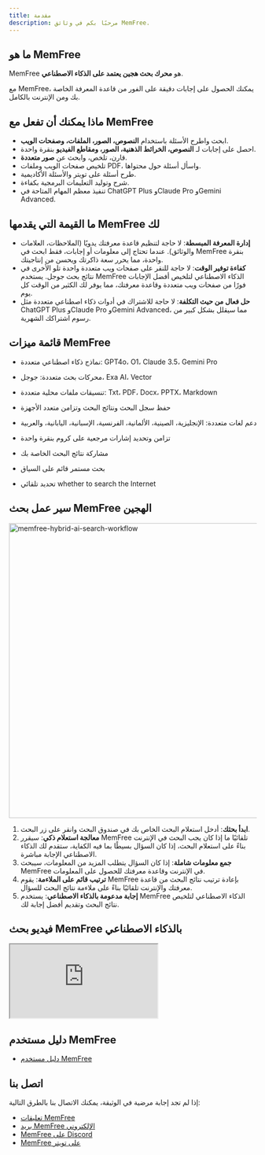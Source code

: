```yaml
---
title: مقدمة
description: مرحبًا بكم في وثائق MemFree.
---
```


## ما هو MemFree

MemFree هو <b>محرك بحث هجين يعتمد على الذكاء الاصطناعي</b>.

مع MemFree، يمكنك الحصول على إجابات دقيقة على الفور من قاعدة المعرفة الخاصة بك ومن الإنترنت بالكامل.

## ماذا يمكنك أن تفعل مع MemFree

-   ابحث واطرح الأسئلة باستخدام **النصوص، الصور، الملفات، وصفحات الويب**.
-   احصل على إجابات لـ **النصوص، الخرائط الذهنية، الصور، ومقاطع الفيديو** بنقرة واحدة.
-   قارن، تلخص، وابحث عن **صور متعددة**.
-   تلخيص صفحات الويب وملفات PDF، واسأل أسئلة حول محتواها.
-   طرح أسئلة على تويتر والأسئلة الأكاديمية.
-   شرح وتوليد التعليمات البرمجية بكفاءة.
-   تنفيذ معظم المهام المتاحة في ChatGPT Plus وClaude Pro وGemini Advanced.

## ما القيمة التي يقدمها MemFree لك

-   **إدارة المعرفة المبسطة**: لا حاجة لتنظيم قاعدة معرفتك يدويًا (الملاحظات، العلامات والوثائق). عندما تحتاج إلى معلومات أو إجابات، فقط ابحث في MemFree بنقرة واحدة، مما يحرر سعة ذاكرتك ويحسن من إنتاجيتك.
-   **كفاءة توفير الوقت**: لا حاجة للنقر على صفحات ويب متعددة واحدة تلو الأخرى في نتائج بحث جوجل. يستخدم MemFree الذكاء الاصطناعي لتلخيص أفضل الإجابات فورًا من صفحات ويب متعددة وقاعدة معرفتك، مما يوفر لك الكثير من الوقت كل يوم.
-   **حل فعال من حيث التكلفة**: لا حاجة للاشتراك في أدوات ذكاء اصطناعي متعددة مثل ChatGPT Plus وClaude Pro وGemini Advanced، مما سيقلل بشكل كبير من رسوم اشتراكك الشهرية.

## قائمة ميزات MemFree

-   نماذج ذكاء اصطناعي متعددة: GPT4o، O1، Claude 3.5، Gemini Pro

-   محركات بحث متعددة: جوجل، Exa AI، Vector

-   تنسيقات ملفات محلية متعددة: Txt، PDF، Docx، PPTX، Markdown

-   حفظ سجل البحث ونتائج البحث وتزامن متعدد الأجهزة

-   دعم لغات متعددة: الإنجليزية، الصينية، الألمانية، الفرنسية، الإسبانية، اليابانية، والعربية

-   تزامن وتحديد إشارات مرجعية على كروم بنقرة واحدة

-   مشاركة نتائج البحث الخاصة بك

-   بحث مستمر قائم على السياق

-   تحديد تلقائي whether to search the Internet

## سير عمل بحث MemFree الهجين

<Image
    className="mt-4 overflow-hidden rounded-lg border"
    width="800"
    height="600"
    src="/memfree-hybrid-ai-search.webp"
    alt="memfree-hybrid-ai-search-workflow"
/>

1.  **ابدأ بحثك**: أدخل استعلام البحث الخاص بك في صندوق البحث وانقر على زر البحث.
2.  **معالجة استعلام ذكي**: سيقرر MemFree تلقائيًا ما إذا كان يجب البحث في الإنترنت بناءً على استعلام البحث، إذا كان السؤال بسيطًا بما فيه الكفاية، ستقدم لك الذكاء الاصطناعي الإجابة مباشرة.
3.  **جمع معلومات شاملة**: إذا كان السؤال يتطلب المزيد من المعلومات، سيبحث MemFree في الإنترنت وقاعدة معرفتك للحصول على المعلومات.
4.  **ترتيب قائم على الملاءمة**: يقوم MemFree بإعادة ترتيب نتائج البحث من قاعدة معرفتك والإنترنت تلقائيًا بناءً على ملاءمة نتائج البحث للسؤال.
5.  **إجابة مدعومة بالذكاء الاصطناعي**: يستخدم MemFree الذكاء الاصطناعي لتلخيص نتائج البحث وتقديم أفضل إجابة لك.

## فيديو بحث MemFree بالذكاء الاصطناعي

<iframe
    className="mt-6 aspect-video w-full"
    src="https://www.youtube.com/embed/So_4pb3ynVk"
    title="MemFree: Hybrid AI Search Engine"
    allow="accelerometer; autoplay; clipboard-write; encrypted-media; gyroscope; picture-in-picture; web-share; fullscreen"
    referrerPolicy="strict-origin-when-cross-origin"
    allowFullScreen
></iframe>

## دليل مستخدم MemFree

-   [دليل مستخدم MemFree](/docs/memfree-user-guide)

## اتصل بنا

إذا لم تجد إجابة مرضية في الوثيقة، يمكنك الاتصال بنا بالطرق التالية:

-   [تعليقات MemFree](/feedback)
-   [بريد MemFree الإلكتروني](mailto:support@memfrre.me)
-   [MemFree على Discord](https://discord.com/invite/7QqyMSTaRq)
-   [MemFree على تويتر](https://x.com/ahaapple2023)
